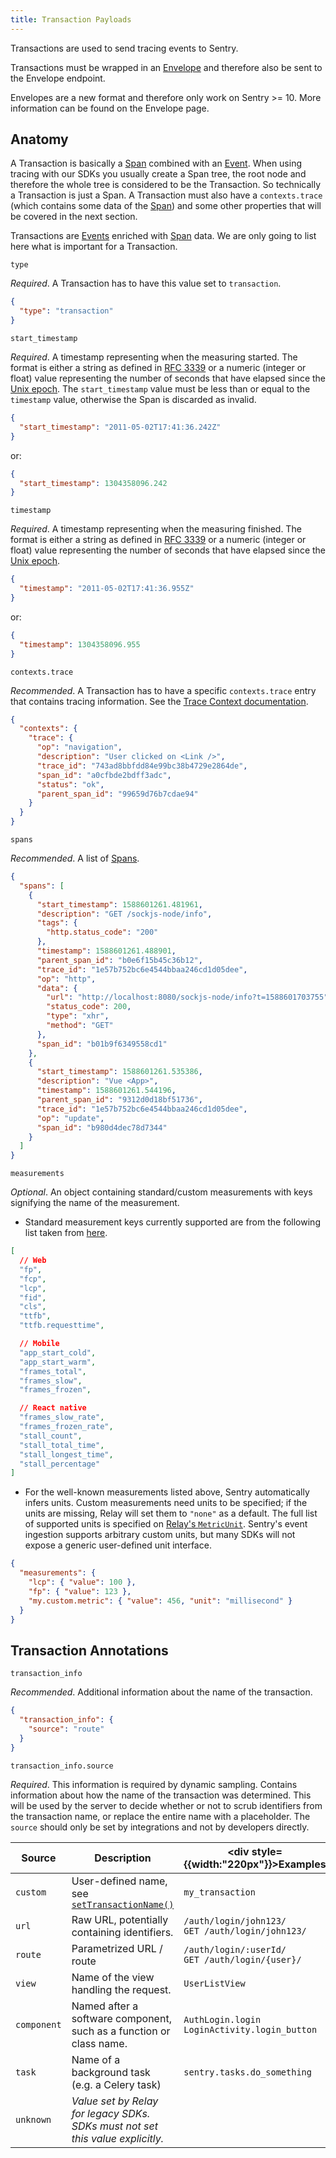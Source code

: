 ```yaml
---
title: Transaction Payloads
---
```


Transactions are used to send tracing events to Sentry.

Transactions must be wrapped in an [Envelope](/sdk/data-model/envelopes/) and therefore also be sent to the Envelope endpoint.

<Alert title="Note on backwards compatibility">
  Envelopes are a new format and therefore only work on Sentry >= 10. More
  information can be found on the <Link to="/sdk/data-model/envelopes/">Envelope</Link> page.
</Alert>

## Anatomy

A Transaction is basically a [Span](/sdk/data-model/event-payloads/span/) combined with an [Event](/sdk/data-model/event-payloads/). When using
tracing with our SDKs you usually create a Span tree, the root node and therefore the whole tree is considered to be the Transaction.
So technically a Transaction is just a Span. A Transaction must also have a `contexts.trace` (which contains some data of the [Span](/sdk/data-model/event-payloads/span/)) and some other
properties that will be covered in the next section.

Transactions are [Events](/sdk/data-model/event-payloads/) enriched with [Span](/sdk/data-model/event-payloads/span/) data.
We are only going to list here what is important for a Transaction.

`type`

_Required_. A Transaction has to have this value set to `transaction`.

  ```json
  {
    "type": "transaction"
  }
  ```

`start_timestamp`

_Required_. A timestamp representing when the measuring started. The
  format is either a string as defined in [RFC
  3339](https://tools.ietf.org/html/rfc3339) or a numeric (integer or float)
  value representing the number of seconds that have elapsed since the [Unix
  epoch](https://en.wikipedia.org/wiki/Unix_time). The `start_timestamp` value must be less than or
  equal to the `timestamp` value, otherwise the Span is discarded as invalid.

  ```json
  {
    "start_timestamp": "2011-05-02T17:41:36.242Z"
  }
  ```

or:

  ```json
  {
    "start_timestamp": 1304358096.242
  }
  ```

`timestamp`

_Required_. A timestamp representing when the measuring finished. The
  format is either a string as defined in [RFC
  3339](https://tools.ietf.org/html/rfc3339) or a numeric (integer or float)
  value representing the number of seconds that have elapsed since the [Unix
  epoch](https://en.wikipedia.org/wiki/Unix_time).

  ```json
  {
    "timestamp": "2011-05-02T17:41:36.955Z"
  }
  ```

or:

  ```json
  {
    "timestamp": 1304358096.955
  }
  ```

`contexts.trace`

_Recommended_. A Transaction has to have a specific `contexts.trace` entry that contains tracing information. See the [Trace Context documentation](/sdk/data-model/event-payloads/contexts/#trace-context).

```json
{
  "contexts": {
    "trace": {
      "op": "navigation",
      "description": "User clicked on <Link />",
      "trace_id": "743ad8bbfdd84e99bc38b4729e2864de",
      "span_id": "a0cfbde2bdff3adc",
      "status": "ok",
      "parent_span_id": "99659d76b7cdae94"
    }
  }
}
```

`spans`

_Recommended_. A list of [Spans](/sdk/data-model/event-payloads/span/).

```json
{
  "spans": [
    {
      "start_timestamp": 1588601261.481961,
      "description": "GET /sockjs-node/info",
      "tags": {
        "http.status_code": "200"
      },
      "timestamp": 1588601261.488901,
      "parent_span_id": "b0e6f15b45c36b12",
      "trace_id": "1e57b752bc6e4544bbaa246cd1d05dee",
      "op": "http",
      "data": {
        "url": "http://localhost:8080/sockjs-node/info?t=1588601703755",
        "status_code": 200,
        "type": "xhr",
        "method": "GET"
      },
      "span_id": "b01b9f6349558cd1"
    },
    {
      "start_timestamp": 1588601261.535386,
      "description": "Vue <App>",
      "timestamp": 1588601261.544196,
      "parent_span_id": "9312d0d18bf51736",
      "trace_id": "1e57b752bc6e4544bbaa246cd1d05dee",
      "op": "update",
      "span_id": "b980d4dec78d7344"
    }
  ]
}
```

`measurements`

_Optional_. An object containing standard/custom measurements with keys signifying the name of the measurement.

- Standard measurement keys currently supported are from the following list taken from [here](https://github.com/getsentry/sentry/blob/a8c960a933d2ded5225841573d8fc426a482ca9c/static/app/utils/discover/fields.tsx#L654-L676).

```json
[
  // Web
  "fp",
  "fcp",
  "lcp",
  "fid",
  "cls",
  "ttfb",
  "ttfb.requesttime",

  // Mobile
  "app_start_cold",
  "app_start_warm",
  "frames_total",
  "frames_slow",
  "frames_frozen",

  // React native
  "frames_slow_rate",
  "frames_frozen_rate",
  "stall_count",
  "stall_total_time",
  "stall_longest_time",
  "stall_percentage"
]
```

- For the well-known measurements listed above, Sentry automatically infers units. Custom measurements need units to be specified; if the units are missing, Relay will set them to `"none"` as a default. The full list of supported units is specified on [Relay's `MetricUnit`](https://getsentry.github.io/relay/relay_metrics/enum.MetricUnit.html). Sentry's event ingestion supports arbitrary custom units, but many SDKs will not expose a generic user-defined unit interface.

```json
{
  "measurements": {
    "lcp": { "value": 100 },
    "fp": { "value": 123 },
    "my.custom.metric": { "value": 456, "unit": "millisecond" }
  }
}
```

## Transaction Annotations

`transaction_info`

_Recommended_. Additional information about the name of the transaction.

```json
{
  "transaction_info": {
    "source": "route"
  }
}
```

`transaction_info.source`

_Required_. This information is required by dynamic sampling.
Contains information about how the name of the transaction was determined.
This will be used by the server to decide whether or not to scrub identifiers
from the transaction name, or replace the entire name with a placeholder. The `source` should
only be set by integrations and not by developers directly.

| Source      | Description                                                                                                                     | <div style={{width:"220px"}}>Examples</div>                |
| ----------- | ------------------------------------------------------------------------------------------------------------------------------- | ------------------------------------------------------ |
| `custom`    | User-defined name, see [`setTransactionName()`](https://docs.sentry.io/platforms/javascript/enriching-events/transaction-name/) | `my_transaction`                                       |
| `url`       | Raw URL, potentially containing identifiers.                                                                                    | `/auth/login/john123/`<br />`GET /auth/login/john123/` |
| `route`     | Parametrized URL / route                                                                                                        | `/auth/login/:userId/`<br />`GET /auth/login/{user}/`  |
| `view`      | Name of the view handling the request.                                                                                          | `UserListView`                                         |
| `component` | Named after a software component, such as a function or class name.                                                             | `AuthLogin.login`<br /> `LoginActivity.login_button`   |
| `task`      | Name of a background task (e.g. a Celery task)                                                                                  | `sentry.tasks.do_something`                            |
| `unknown`   | _Value set by Relay for legacy SDKs. SDKs must not set this value explicitly._                                                  |                                                        |
